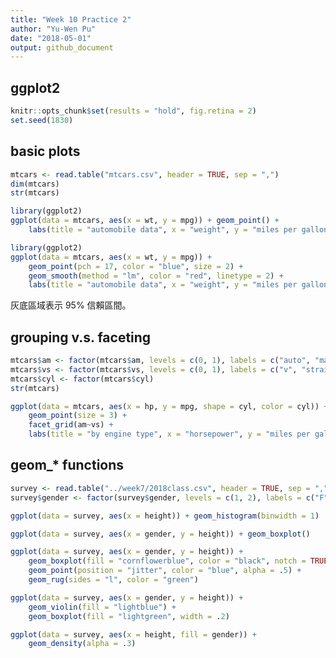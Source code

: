 ```yaml
---
title: "Week 10 Practice 2"
author: "Yu-Wen Pu"
date: "2018-05-01"
output: github_document
---
```


## ggplot2

```r
knitr::opts_chunk$set(results = "hold", fig.retina = 2)
set.seed(1830)
```

## basic plots

```r
mtcars <- read.table("mtcars.csv", header = TRUE, sep = ",")
dim(mtcars)
str(mtcars)
```

```r
library(ggplot2)
ggplot(data = mtcars, aes(x = wt, y = mpg)) + geom_point() +
    labs(title = "automobile data", x = "weight", y = "miles per gallon")
```

```r
library(ggplot2)
ggplot(data = mtcars, aes(x = wt, y = mpg)) + 
    geom_point(pch = 17, color = "blue", size = 2) +
    geom_smooth(method = "lm", color = "red", linetype = 2) +
    labs(title = "automobile data", x = "weight", y = "miles per gallon")
```

灰底區域表示 95% 信賴區間。

## grouping v.s. faceting

```r
mtcars$am <- factor(mtcars$am, levels = c(0, 1), labels = c("auto", "manual"))
mtcars$vs <- factor(mtcars$vs, levels = c(0, 1), labels = c("v", "straight"))
mtcars$cyl <- factor(mtcars$cyl)
str(mtcars)
```

```r
ggplot(data = mtcars, aes(x = hp, y = mpg, shape = cyl, color = cyl)) +
    geom_point(size = 3) +
    facet_grid(am~vs) +
    labs(title = "by engine type", x = "horsepower", y = "miles per gallon")
```

## geom_* functions

```r
survey <- read.table("../week7/2018class.csv", header = TRUE, sep = ",")
survey$gender <- factor(survey$gender, levels = c(1, 2), labels = c("F", "M"))
```

```r
ggplot(data = survey, aes(x = height)) + geom_histogram(binwidth = 1)
```

```r
ggplot(data = survey, aes(x = gender, y = height)) + geom_boxplot()
```

```r
ggplot(data = survey, aes(x = gender, y = height)) +
    geom_boxplot(fill = "cornflowerblue", color = "black", notch = TRUE) +
    geom_point(position = "jitter", color = "blue", alpha = .5) +
    geom_rug(sides = "l", color = "green")
```

```r
ggplot(data = survey, aes(x = gender, y = height)) +
    geom_violin(fill = "lightblue") +
    geom_boxplot(fill = "lightgreen", width = .2)
```

```r
ggplot(data = survey, aes(x = height, fill = gender)) +
    geom_density(alpha = .3)
```
